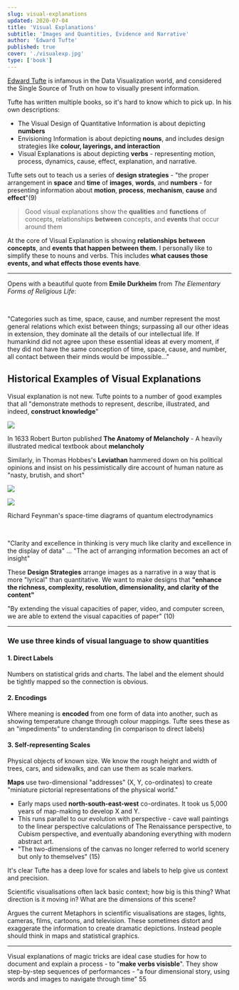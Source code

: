 ```yaml
---
slug: visual-explanations
updated: 2020-07-04
title: 'Visual Explanations'
subtitle: 'Images and Quantities, Evidence and Narrative'
author: 'Edward Tufte'
published: true
cover: './visualexp.jpg'
type: ['book']
---
```


[Edward Tufte](https://twitter.com/EdwardTufte) is infamous in the Data Visualization world, and considered the Single Source of Truth on how to visually present information.

Tufte has written multiple books, so it's hard to know which to pick up. In his own descriptions:
- The Visual Design of Quantitative Information is about depicting __numbers__
- Envisioning Information is about depicting __nouns__, and includes design strategies like __colour, layerings, and interaction__
- Visual Explanations is about depicting __verbs__ - representing motion, process, dynamics, cause, effect, explanation, and narrative.

Tufte sets out to teach us a series of __design strategies__ - "the proper arrangement in **space** and **time** of **images**, **words**, and **numbers** - for presenting information about **motion**, **process**, **mechanism**, **cause** and **effect**"(9)

> Good visual explanations show the __qualities__ and __functions__ of concepts, relationships __between__ concepts, and __events__ that occur around them

At the core of Visual Explanation is showing **relationships between concepts**, and **events that happen between them**. I personally like to simplify these to nouns and verbs. This includes **what causes those events, and what effects those events have**.

---


Opens with a beautiful quote from **Emile Durkheim** from _The Elementary Forms of Religious Life_:

<br />

<SimpleCard width="740px">

"Categories such as time, space, cause, and number represent the most general relations which exist between things; surpassing all our other ideas in extension, they dominate all the details of our intellectual life. If humankind did not agree upon these essential ideas at every moment, if they did not have the same conception of time, space, cause, and number, all contact between their minds would be impossible..."

</SimpleCard>

## Historical Examples of Visual Explanations

Visual explanation is not new. Tufte points to a number of good examples that all  "demonstrate methods to represent, describe, illustrated, and indeed, **construct knowledge**"

<TwoCol>

![](https://upload.wikimedia.org/wikipedia/commons/c/c8/Robert_Burton%27s_Anatomy_of_Melancholy%2C_1626%2C_2nd_edition.jpg)

In 1633 Robert Burton published __The Anatomy of Melancholy__ - A heavily illustrated medical textbook about __melancholy__ 

</TwoCol>

<TwoCol>

Similarly, in Thomas Hobbes's __Leviathan__ hammered down on his political opinions and insist on his pessimistically dire account of human nature as "nasty, brutish, and short"

![](https://ih1.redbubble.net/image.216635529.2168/flat,750x,075,f-pad,750x1000,f8f8f8.u3.jpg)

</TwoCol>

<TwoCol>

![](https://i.pinimg.com/originals/95/49/bb/9549bb40533f7476fbd6f6d3a1d704c9.jpg)

Richard Feynman's space-time diagrams of quantum electrodynamics


</TwoCol>

<br />

"Clarity and excellence in thinking is very much like clarity and excellence in the display of data" ... "The act of arranging information becomes an act of insight"

These **Design Strategies** arrange images as a narrative in a way that is more "lyrical" than quantitative. We want to make designs that **"enhance the richness, complexity, resolution, dimensionality, and clarity of the content"**

"By extending the visual capacities of paper, video, and computer screen, we are able to extend the visual capacities of paper" (10)

---

### We use three kinds of visual language to show quantities

#### 1. Direct Labels

Numbers on statistical grids and charts. The label and the element should be tightly mapped so the connection is obvious.

#### 2. Encodings
Where meaning is __encoded__ from one form of data into another, such as showing temperature change through colour mappings. Tufte sees these as an "impediments" to understanding (in comparison to direct labels)

#### 3. Self-representing Scales
Physical objects of known size. We know the rough height and width of trees, cars, and sidewalks, and can use them as scale markers. 

**Maps** use two-dimensional "addresses" (X, Y, co-ordinates) to create "miniature pictorial representations of the physical world."
- Early maps used __north-south-east-west__ co-ordinates. It took us 5,000 years of map-making to develop X and Y.
- This runs parallel to our evolution with perspective - cave wall paintings to the linear perspective calculations of The Renaissance perspective, to Cubism perspective, and eventually abandoning everything with modern abstract art.
- "The two-dimensions of the canvas no longer referred to world scenery but only to themselves" (15)

It's clear Tufte has a deep love for scales and labels to help give us context and precision.

Scientific visualisations often lack basic context; how big is this thing? What direction is it moving in? What are the dimensions of this scene?

Argues the current Metaphors in scientific visualisations are stages, lights, cameras, films, cartoons, and television. These sometimes distort and exaggerate the information to create dramatic depictions. Instead people should think in maps and statistical graphics.

---

Visual explanations of magic tricks are ideal case studies for how to document and explain a process - to "__make verbs visisble__". They show step-by-step sequences of performances - "a four dimensional story, using words and images to navigate through time" 55